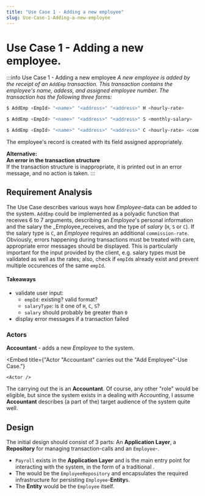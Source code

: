 ```yaml
---
title: "Use Case 1 - Adding a new employee"
slug: Use-Case-1-Adding-a-new-employee
---
```



# Use Case 1 - Adding a new employee.

:::info Use Case 1 - Adding a new employee
_A new employee is added by the receipt of an `AddEmp` transaction. This transaction contains the employee's name, addess, and assigned employee number. The transaction has the following three forms:_

```bash
$ AddEmp <EmpId> "<name>" "<address>" "<address>" H <hourly-rate>

$ AddEmp <EmpId> "<name>" "<address>" "<address>" S <monthly-salary>

$ AddEmp <EmpId> "<name>" "<address>" "<address>" C <hourly-rate> <commission-rate>
```

The employee's record is created with its field assigned appropriately.

**Alternative:<br />
An error in the transaction structure**<br />
If the transaction structure is inappropriate, it is printed out in an error message, and no action is taken.
:::

## Requirement Analysis 
The Use Case describes various ways how _Employee_-data can be added to the system.
`AddEmp` could be implemented as a polyadic function that receives 6 to 7 arguments, 
describing an _Employee_'s personal information and the salary the _Employee_receives, and
the type of _salary_ (`H`, `S` or `C`). If the salary type is `C`, an _Employee_ requires an additional `commission-rate`. 
Obviously, errors happening during transactions must be treated with care, appropriate error messages should be displayed.
This is particularly important for the input provided by the client, e.g. salary types must be validated as well as the
rates; also, check if `empId`s already exist and prevent multiple occurences of the same `empId`.

#### Takeaways
 - validate user input:
    - `empId`: existing? valid format?
    - `salaryType`: is it one of `H`, `C`, `S`?
    - `salary` should probably be greater than `0`
 - display error messages if a transaction failed

### Actors 
**Accountant** - adds a new _Employee_ to the system.


<Embed
    title={"Actor \"Accountant\" carries out the \"Add Employee\"-Use Case."}
>
    <Actor />
</Embed>

The <GlosRef name="Actor" file="uml.actor" /> carrying out the <GlosRef name="Use Case" file="uml.usecase" /> is an **Accountant**. Of course,
any other "role" would be eligible, but since the system exists in a <GlosRef name="Domain" file="sd.domain" /> dealing with
_Accounting_, I assume **Accountant** describes (a part of the) target audience of the system quite well.

## Design
The initial design should consist of 3 parts: An **Application Layer**, a **Repository** for managing transaction-calls
and an `Employee`-<GlosRef name="Entity" file="sd.entity" />.
 - `Payroll` exists in the **Application Layer** and is the main entry point for interacting with the system, in the form
    of a traditional <GlosRef name="Facade" file="sd.facade" />.
 - The <GlosRef name="Repository" file="sd.repository" /> would be the `EmployeeRepository` and encapsulates the
    required infrastructure for persisting `Employee`-**Entity**s.
 - The **Entity** would be the `Employee` itself.
